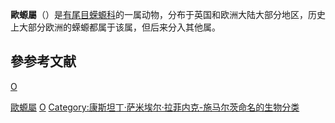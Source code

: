 {{Unreferenced|time=2020-09-28T05:04:12+00:00}}
{{Automatic taxobox
| taxon = Triturus
| authority = [[Constantine_Samuel_Rafinesque|Rafinesque]], 1815
| type_species = ''Triturus cristatus''
| type_species_authority = ([[Josephus_Nicolaus_Laurenti|Laurenti]], 1768)
| subdivision_ranks = 种
| subdivision = 
* ''[[Triturus_anatolicus|Triturus anatolicus]]'' <small>Wielstra & Arntzen, 2016</small>
* ''[[Triturus_carnifex|Triturus carnifex]]'' <small>(Laurenti, 1768)</small>
* ''[[Triturus_cristatus|Triturus cristatus]]'' <small>(Laurenti, 1768)</small>
* ''[[Triturus_dobrogicus|Triturus dobrogicus]]'' <small>(Kiritzescu, 1768)</small>
* ''[[Triturus_ivanbureschi|Triturus ivanbureschi]]'' <small>Arntzen & Wielstra, 2013</small>
* ''[[Triturus_karelinii|Triturus karelinii]]'' <small>(Strauch, 1870)</small>
* ''[[Triturus_macedonicus|Triturus macedonicus]]'' <small>(Karaman, 1922)</small>
* ''[[Triturus_marmoratus|Triturus marmoratus]]'' <small>(Latreille, 1800)</small>
* ''[[Triturus_pygmaeus|Triturus pygmaeus]]'' <small>(Wolterstorff, 1905)</small>
{{hidden end}}
| synonyms = {{hidden begin
|style= font-style:normal;}}
* ''Triton'' <small>Laurenti, 1768</small>
* ''Molge'' <small>Merrem, 1820</small>
* ''Oiacurus'' <small>Leuckaert, 1821</small>
* ''Molga'' <small>Boie, 1827</small>
* ''Tritonella'' <small>Swainson, 1839</small>
* ''Hemisalamandra'' <small>Dugès, 1852</small>
* ''Petraponia'' <small>Massalongo, 1853</small>
* ''Pyronicia'' <small>Gray 1858</small>
* ''Alethotriton'' <small>Fatio, 1872</small>
* ''Triturus'' <small>Boulenger, 1878</small>
* ''Turanomolge'' <small>Nikolskii, 1918</small>
* ''Neotriton'' <small>Bolkay, 1927</small>
{{hidden end}}
|synonyms_ref = 
}}

'''歐螈屬'''（{{lang-xm|Triturus}}）是[[有尾目|有尾目]][[蝾螈科|蝾螈科]]的一属动物，分布于英国和欧洲大陆大部分地区，历史上大部分欧洲的蝾螈都属于该属，但后来分入其他属。

== 參参考文献 ==
{{reflist}}

{{taxonbar}}
[[category:蝾螈科|O]]
[[Category:歐螈屬|]]
[[Category:_1815年描述的分类群|O]]
[[Category:康斯坦丁·萨米埃尔·拉菲内克-施马尔茨命名的生物分类|Category:康斯坦丁·萨米埃尔·拉菲内克-施马尔茨命名的生物分类]]